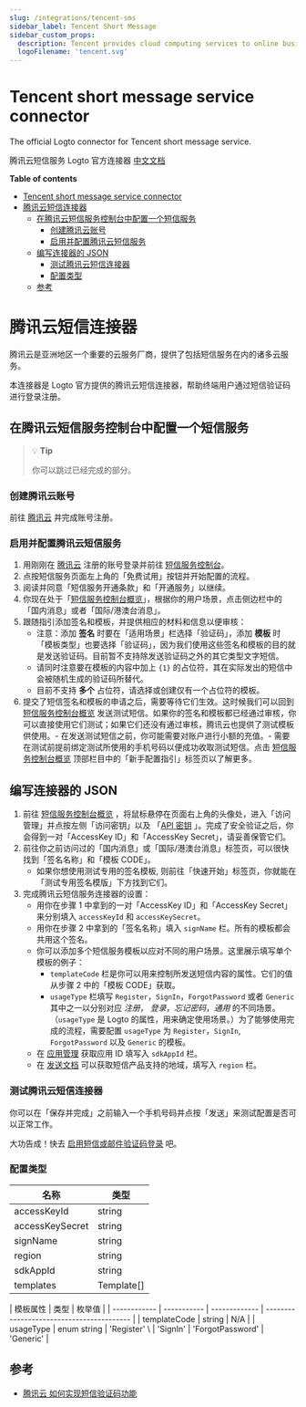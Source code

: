 ```yaml
---
slug: /integrations/tencent-sms
sidebar_label: Tencent Short Message
sidebar_custom_props:
  description: Tencent provides cloud computing services to online businesses.
  logoFilename: 'tencent.svg'
---
```



<GuideTip />

# Tencent short message service connector

The official Logto connector for Tencent short message service.

腾讯云短信服务 Logto 官方连接器 [中文文档](#腾讯云短信连接器)

**Table of contents**

- [Tencent short message service connector](#tencent-short-message-service-connector)
- [腾讯云短信连接器](#腾讯云短信连接器)
  - [在腾讯云短信服务控制台中配置一个短信服务](#在腾讯云短信服务控制台中配置一个短信服务)
    - [创建腾讯云账号](#创建腾讯云账号)
    - [启用并配置腾讯云短信服务](#启用并配置腾讯云短信服务)
  - [编写连接器的 JSON](#编写连接器的-json)
    - [测试腾讯云短信连接器](#测试腾讯云短信连接器)
    - [配置类型](#配置类型)
  - [参考](#参考)

# 腾讯云短信连接器

腾讯云是亚洲地区一个重要的云服务厂商，提供了包括短信服务在内的诸多云服务。

本连接器是 Logto 官方提供的腾讯云短信连接器，帮助终端用户通过短信验证码进行登录注册。

## 在腾讯云短信服务控制台中配置一个短信服务

> 💡 **Tip**
>
> 你可以跳过已经完成的部分。

### 创建腾讯云账号

前往 [腾讯云](https://cloud.tencent.com/) 并完成账号注册。

### 启用并配置腾讯云短信服务

1. 用刚刚在 [腾讯云](https://cloud.tencent.com/)
   注册的账号登录并前往 [短信服务控制台](https://cloud.tencent.com/product/sms)。
2. 点按短信服务页面左上角的「免费试用」按钮并开始配置的流程。
3. 阅读并同意「短信服务开通条款」和「开通服务」以继续。
4. 你现在处于「[短信服务控制台概览](https://console.cloud.tencent.com/smsv2)」，根据你的用户场景，点击侧边栏中的「国内消息」或者「国际/港澳台消息」。
5. 跟随指引添加签名和模板，并提供相应的材料和信息以便审核：
   - 注意：添加 **签名** 时要在「适用场景」栏选择「验证码」，添加 **模板**
     时「模板类型」也要选择「验证码」，因为我们使用这些签名和模板的目的就是发送验证码。目前暂不支持除发送验证码之外的其它类型文字短信。
   - 请同时注意要在模板的内容中加上 `{1}` 的占位符，其在实际发出的短信中会被随机生成的验证码所替代。
   - 目前不支持 **多个** 占位符，请选择或创建仅有一个占位符的模板。
6. 提交了短信签名和模板的申请之后，需要等待它们生效。这时候我们可以回到 [短信服务控制台概览](https://console.cloud.tencent.com/smsv2)
   发送测试短信。如果你的签名和模板都已经通过审核，你可以直接使用它们测试；如果它们还没有通过审核，腾讯云也提供了测试模板供使用。- 在发送测试短信之前，你可能需要对账户进行小额的充值。- 需要在测试前提前绑定测试所使用的手机号码以便成功收取测试短信。点击 [短信服务控制台概览](https://console.cloud.tencent.com/smsv2)
   顶部栏目中的「新手配置指引」标签页以了解更多。

## 编写连接器的 JSON

1. 前往 [短信服务控制台概览](https://console.cloud.tencent.com/smsv2)
   ，将鼠标悬停在页面右上角的头像处，进入「访问管理」并点按左侧「访问密钥」以及 「[API 密钥](https://console.cloud.tencent.com/cam/capi)
   」。完成了安全验证之后，你会得到一对「AccessKey ID」和「AccessKey Secret」，请妥善保管它们。
2. 前往你之前访问过的「国内消息」或「国际/港澳台消息」标签页，可以很快找到「签名名称」和「模板 CODE」。
   - 如果你想使用测试专用的签名模板, 则前往「快速开始」标签页，你就能在「测试专用签名模版」下方找到它们。
3. 完成腾讯云短信服务连接器的设置：
   - 用你在步骤 1 中拿到的一对「AccessKey ID」和「AccessKey Secret」来分别填入 `accessKeyId` 和 `accessKeySecret`。
   - 用你在步骤 2 中拿到的「签名名称」填入 `signName` 栏。所有的模板都会共用这个签名。
   - 你可以添加多个短信服务模板以应对不同的用户场景。这里展示填写单个模板的例子：
     - `templateCode` 栏是你可以用来控制所发送短信内容的属性。它们的值从步骤 2 中的「模板 CODE」获取。
     - `usageType` 栏填写 `Register`，`SignIn`，`ForgotPassword` 或者 `Generic` 其中之一以分别对应 _注册_，
       _登录_，_忘记密码_，_通用_ 的不同场景。（`usageType` 是 Logto 的属性，用来确定使用场景。）为了能够使用完成的流程，需要配置 `usageType` 为 `Register`，`SignIn`, `ForgotPassword` 以及 `Generic` 的模板。
   - 在 [应用管理](https://console.cloud.tencent.com/smsv2/app-manage) 获取应用 ID 填写入 `sdkAppId` 栏。
   - 在 [发送文档](https://cloud.tencent.com/document/api/382/52071#.E5.9C.B0.E5.9F.9F.E5.88.97.E8.A1.A8)
     可以获取短信产品支持的地域，填写入 `region` 栏。

### 测试腾讯云短信连接器

你可以在「保存并完成」之前输入一个手机号码并点按「发送」来测试配置是否可以正常工作。

大功告成！快去 [启用短信或邮件验证码登录](https://docs.logto.io/docs/tutorials/get-started/passwordless-sign-in-by-adding-connectors#enable-sms-or-email-passwordless-sign-in)
吧。

### 配置类型

| 名称            | 类型       |
| --------------- | ---------- |
| accessKeyId     | string     |
| accessKeySecret | string     |
| signName        | string     |
| region          | string     |
| sdkAppId        | string     |
| templates       | Template[] |

| 模板属性     | 类型        | 枚举值        |
| ------------ | ----------- | ------------- | ----------------------------------------- |
| templateCode | string      | N/A           |
| usageType    | enum string | 'Register' \  | 'SignIn' \| 'ForgotPassword' \| 'Generic' |

## 参考

- [腾讯云 如何实现短信验证码功能](https://cloud.tencent.com/document/product/382/43070)
